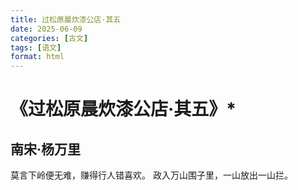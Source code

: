 ```yaml
---
title: 过松原晨炊漆公店·其五
date: 2025-06-09
categories: [古文]
tags: [语文]
format: html
---
```

# 《过松原晨炊漆公店·其五》*
## 南宋·杨万里
莫言下岭便无难，赚得行人错喜欢。
政入万山围子里，一山放出一山拦。